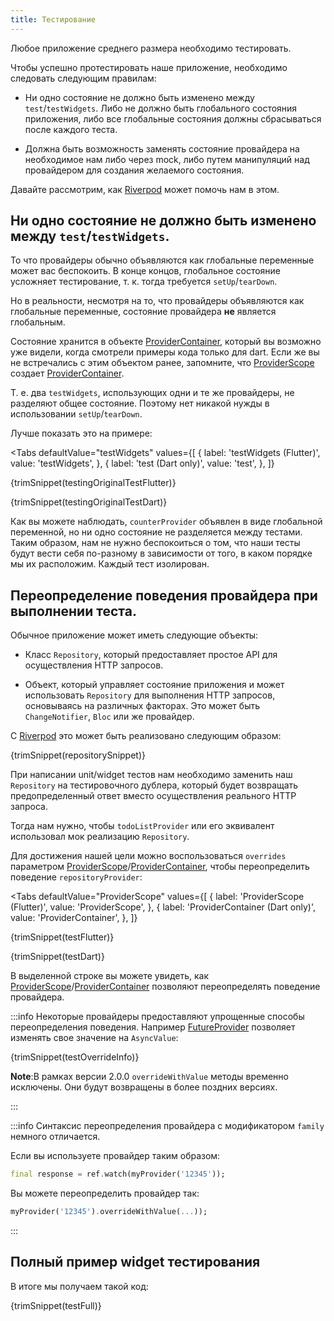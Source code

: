 ```yaml
---
title: Тестирование
---
```



Любое приложение среднего размера необходимо тестировать.

Чтобы успешно протестировать наше приложение, необходимо следовать 
следующим правилам:

- Ни одно состояние не должно быть изменено между `test`/`testWidgets`.
  Либо не должно быть глобального состояния приложения, либо
  все глобальные состояния должны сбрасываться после каждого теста.

- Должна быть возможность заменять состояние провайдера на необходимое нам
  либо через mock, либо путем манипуляций над провайдером для создания желаемого состояния.

Давайте рассмотрим, как [Riverpod] может помочь нам в этом.

## Ни одно состояние не должно быть изменено между `test`/`testWidgets`.

То что провайдеры обычно объявляются как глобальные переменные может вас беспокоить.
В конце концов, глобальное состояние усложняет тестирование, т. к. тогда требуется
`setUp`/`tearDown`.

Но в реальности, несмотря на то, что провайдеры объявляются как глобальные переменные,
состояние провайдера **не** является глобальным.

Состояние хранится в объекте [ProviderContainer], который вы возможно уже видели, когда
смотрели примеры кода только для dart.
Если же вы не встречались с этим объектом ранее, запомните, что [ProviderScope]
создает [ProviderContainer].

Т. е. два `testWidgets`, использующих одни и те же провайдеры, не разделяют общее состояние.
Поэтому нет никакой нужды в использовании `setUp`/`tearDown`.

Лучше показать это на примере:

<Tabs
  defaultValue="testWidgets"
  values={[
    { label: 'testWidgets (Flutter)', value: 'testWidgets', },
    { label: 'test (Dart only)', value: 'test', },
  ]}
>
<TabItem value="testWidgets">

<CodeBlock>{trimSnippet(testingOriginalTestFlutter)}</CodeBlock>

</TabItem>
<TabItem value="test">

<CodeBlock>{trimSnippet(testingOriginalTestDart)}</CodeBlock>

</TabItem>
</Tabs>

Как вы можете наблюдать, `counterProvider` объявлен в виде глобальной переменной,
но ни одно состояние не разделяется между тестами.
Таким образом, нам не нужно беспокоиться о том, что наши тесты будут вести себя 
по-разному в зависимости от того, в каком порядке мы их расположим. Каждый
тест изолирован.

## Переопределение поведения провайдера при выполнении теста.

Обычное приложение может иметь следующие объекты:

- Класс `Repository`, который предоставляет простое API для осуществления
  HTTP запросов.

- Объект, который управляет состояние приложения и может использовать `Repository`
  для выполнения HTTP запросов, основываясь на различных факторах.
  Это может быть `ChangeNotifier`, `Bloc` или же провайдер.

С  [Riverpod] это может быть реализовано следующим образом:

<CodeBlock>{trimSnippet(repositorySnippet)}</CodeBlock>

При написании unit/widget тестов нам необходимо заменить наш `Repository` на
тестировочного дублера, который будет возвращать предопределенный ответ
вместо осуществления реального HTTP запроса.

Тогда нам нужно, чтобы `todoListProvider` или его эквивалент использовал мок
реализацию `Repository`.

Для достижения нашей цели можно воспользоваться `overrides` параметром
[ProviderScope]/[ProviderContainer], чтобы переопределить поведение `repositoryProvider`:

<Tabs
  defaultValue="ProviderScope"
  values={[
    { label: 'ProviderScope (Flutter)', value: 'ProviderScope', },
    { label: 'ProviderContainer (Dart only)', value: 'ProviderContainer', },
  ]}
>
<TabItem value="ProviderScope">

<CodeBlock>{trimSnippet(testFlutter)}</CodeBlock>

</TabItem>
<TabItem value="ProviderContainer">

<CodeBlock>{trimSnippet(testDart)}</CodeBlock>

</TabItem>
</Tabs>

В выделенной строке вы можете увидеть, как [ProviderScope]/[ProviderContainer]
позволяют переопределять поведение провайдера.

:::info
Некоторые провайдеры предоставляют упрощенные способы переопределения поведения.
Например [FutureProvider] позволяет изменять свое значение на `AsyncValue`:

<CodeBlock>{trimSnippet(testOverrideInfo)}</CodeBlock>

**Note**:В рамках версии 2.0.0 `overrideWithValue` методы временно исключены. Они будут возвращены в более поздних версиях.

:::

:::info
Синтаксис переопределения провайдера с модификатором `family`
немного отличается.

Если вы используете провайдер таким образом:

```dart
final response = ref.watch(myProvider('12345'));
```

Вы можете переопределить провайдер так:

```dart
myProvider('12345').overrideWithValue(...));
```

:::

## Полный пример widget тестирования

В итоге мы получаем такой код:

<CodeBlock>{trimSnippet(testFull)}</CodeBlock>

[riverpod]: https://github.com/rrousselgit/riverpod
[providerscope]: https://pub.dev/documentation/flutter_riverpod/latest/flutter_riverpod/ProviderScope-class.html
[providercontainer]: https://pub.dev/documentation/riverpod/latest/riverpod/ProviderContainer-class.html
[futureprovider]: https://pub.dev/documentation/hooks_riverpod/3.0.0-dev.17/hooks_riverpod/FutureProvider-class.html
[zone]: https://api.flutter.dev/flutter/dart-async/Zone-class.html
